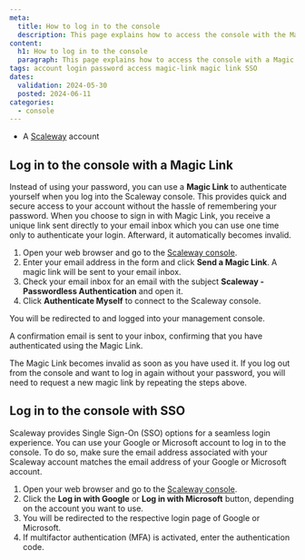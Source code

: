 ```yaml
---
meta:
  title: How to log in to the console
  description: This page explains how to access the console with the Magic Link or SSO
content:
  h1: How to log in to the console
  paragraph: This page explains how to access the console with a Magic Link or SSO
tags: account login password access magic-link magic link SSO
dates:
  validation: 2024-05-30
  posted: 2024-06-11
categories:
  - console
---
```


<Macro id="requirements" />

- A [Scaleway](https://www.scaleway.com/en/) account

## Log in to the console with a Magic Link

Instead of using your password, you can use a **Magic Link** to authenticate yourself when you log into the Scaleway console. This provides quick and secure access to your account without the hassle of remembering your password. When you choose to sign in with Magic Link, you receive a unique link sent directly to your email inbox which you can use one time only to authenticate your login. Afterward, it automatically becomes invalid.

1. Open your web browser and go to the [Scaleway console](https://console.scaleway.com).
2. Enter your email address in the form and click **Send a Magic Link**.
   A magic link will be sent to your email inbox.
3. Check your email inbox for an email with the subject **Scaleway - Passwordless Authentication** and open it.
4. Click **Authenticate Myself** to connect to the Scaleway console.
    <Lightbox src="scaleway-magic-link-email.webp" alt="" />

You will be redirected to and logged into your management console.

A confirmation email is sent to your inbox, confirming that you have authenticated using the Magic Link.

<Message type="note">
  The Magic Link becomes invalid as soon as you have used it. If you log out from the console and want to log in again without your password, you will need to request a new magic link by repeating the steps above.
</Message>

## Log in to the console with SSO

Scaleway provides Single Sign-On (SSO) options for a seamless login experience. You can use your Google or Microsoft account to log in to the console. To do so, make sure the email address associated with your Scaleway account matches the email address of your Google or Microsoft account.

1. Open your web browser and go to the [Scaleway console](https://console.scaleway.com).
2. Click the **Log in with Google** or **Log in with Microsoft** button, depending on the account you want to use.
3. You will be redirected to the respective login page of Google or Microsoft.
4. If multifactor authentication (MFA) is activated, enter the authentication code. 
